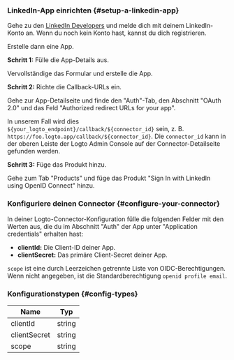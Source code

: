 ### LinkedIn-App einrichten \{#setup-a-linkedin-app}

Gehe zu den [LinkedIn Developers](https://www.linkedin.com/developers) und melde dich mit deinem LinkedIn-Konto an. Wenn du noch kein Konto hast, kannst du dich registrieren.

Erstelle dann eine App.

**Schritt 1:** Fülle die App-Details aus.

Vervollständige das Formular und erstelle die App.

**Schritt 2:** Richte die Callback-URLs ein.

Gehe zur App-Detailseite und finde den "Auth"-Tab, den Abschnitt "OAuth 2.0" und das Feld "Authorized redirect URLs for your app".

In unserem Fall wird dies `${your_logto_endpoint}/callback/${connector_id}` sein, z. B. `https://foo.logto.app/callback/${connector_id}`. Die `connector_id` kann in der oberen Leiste der Logto Admin Console auf der Connector-Detailseite gefunden werden.

**Schritt 3:** Füge das Produkt hinzu.

Gehe zum Tab "Products" und füge das Produkt "Sign In with LinkedIn using OpenID Connect" hinzu.

### Konfiguriere deinen Connector \{#configure-your-connector}

In deiner Logto-Connector-Konfiguration fülle die folgenden Felder mit den Werten aus, die du im Abschnitt "Auth" der App unter "Application credentials" erhalten hast:

- **clientId:** Die Client-ID deiner App.
- **clientSecret:** Das primäre Client-Secret deiner App.

`scope` ist eine durch Leerzeichen getrennte Liste von OIDC-Berechtigungen. Wenn nicht angegeben, ist die Standardberechtigung `openid profile email`.

### Konfigurationstypen \{#config-types}

| Name         | Typ    |
| ------------ | ------ |
| clientId     | string |
| clientSecret | string |
| scope        | string |
